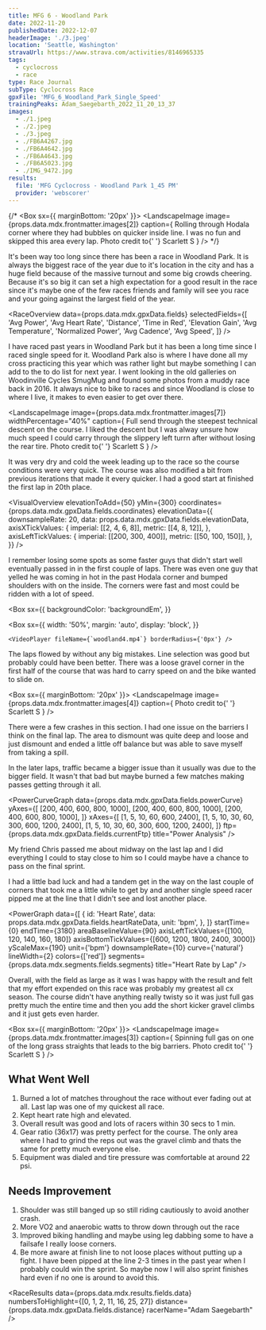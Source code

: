 ```yaml
---
title: MFG 6 - Woodland Park
date: 2022-11-20
publishedDate: 2022-12-07
headerImage: './3.jpeg'
location: 'Seattle, Washington'
stravaUrl: https://www.strava.com/activities/8146965335
tags:
  - cyclocross
  - race
type: Race Journal
subType: Cyclocross Race
gpxFile: 'MFG_6_Woodland_Park_Single_Speed'
trainingPeaks: Adam_Saegebarth_2022_11_20_13_37
images:
  - ./1.jpeg
  - ./2.jpeg
  - ./3.jpeg
  - ./FB6A4267.jpg
  - ./FB6A4642.jpg
  - ./FB6A4643.jpg
  - ./FB6A5023.jpg
  - ./IMG_9472.jpg
results:
  file: 'MFG Cyclocross - Woodland Park 1_45 PM'
  provider: 'webscorer'
---
```


{/* <Box sx={{ marginBottom: '20px' }}>
  <LandscapeImage
    image={props.data.mdx.frontmatter.images[2]}
    caption={
      <Text>
        Rolling through Hodala corner where they had bubbles on quicker inside
        line. I was no fun and skipped this area every lap. Photo credit to{' '}
        <Link href="https://www.strava.com/athletes/41502563?oq=scarlett">
          Scarlett S
        </Link>
      </Text>
    }
  />
</Box> */}

It's been way too long since there has been a race in Woodland Park. It is always the biggest race of the year due to it's location in the city and has a huge field because of the massive turnout and some big crowds cheering. Because it's so big it can set a high expectation for a good result in the race since it's maybe one of the few races friends and family will see you race and your going against the largest field of the year.

<RaceOverview
  data={props.data.mdx.gpxData.fields}
  selectedFields={[
    'Avg Power',
    'Avg Heart Rate',
    'Distance',
    'Time in Red',
    'Elevation Gain',
    'Avg Temperature',
    'Normalized Power',
    'Avg Cadence',
    'Avg Speed',
  ]}
/>
<StravaLink stravaUrl={props.data.mdx.frontmatter.stravaUrl} />

I have raced past years in Woodland Park but it has been a long time since I raced single speed for it. Woodland Park also is where I have done all my cross practicing this year which was rather light but maybe something I can add to the to do list for next year. I went looking in the old galleries on Woodinville Cycles SmugMug and found some photos from a muddy race back in 2016. It always nice to bike to races and since Woodland is close to where I live, it makes to even easier to get over there.

<LandscapeImage
  image={props.data.mdx.frontmatter.images[7]}
  widthPercentage="40%"
  caption={
    <Text>
      Full send through the steepest technical descent on the course. I liked
      the descent but I was alway unsure how much speed I could carry through
      the slippery left turrn after without losing the rear tire. Photo credit
      to{' '}
      <Link href="https://www.strava.com/athletes/41502563?oq=scarlett">
        Scarlett S
      </Link>
    </Text>
  }
/>

It was very dry and cold the week leading up to the race so the course conditions were very quick. The course was also modified a bit from previous iterations that made it every quicker. I had a good start at finished the first lap in 20th place.

<VisualOverview
  elevationToAdd={50}
  yMin={300}
  coordinates={props.data.mdx.gpxData.fields.coordinates}
  elevationData={{
    downsampleRate: 20,
    data: props.data.mdx.gpxData.fields.elevationData,
    axisXTickValues: {
      imperial: [[2, 4, 6, 8]],
      metric: [[4, 8, 12]],
    },
    axisLeftTickValues: {
      imperial: [[200, 300, 400]],
      metric: [[50, 100, 150]],
    },
  }}
/>

I remember losing some spots as some faster guys that didn't start well eventually passed in in the first couple of laps. There was even one guy that yelled he was coming in hot in the past Hodala corner and bumped shoulders with on the inside. The corners were fast and most could be ridden with a lot of speed.

<Box
  sx={{
    backgroundColor: 'backgroundEm',
  }}
>
  <Box
    sx={{
      width: '50%',
      margin: 'auto',
      display: 'block',
    }}
  >
    <VideoPlayer fileName={`woodland4.mp4`} borderRadius={'0px'} />
  </Box>
</Box>

The laps flowed by without any big mistakes. Line selection was good but probably could have been better. There was a loose gravel corner in the first half of the course that was hard to carry speed on and the bike wanted to slide on.

<Box sx={{ marginBottom: '20px' }}>
  <LandscapeImage
    image={props.data.mdx.frontmatter.images[4]}
    caption={
      <Text>
        Photo credit to{' '}
        <Link href="https://www.strava.com/athletes/41502563?oq=scarlett">
          Scarlett S
        </Link>
      </Text>
    }
  />
</Box>

There were a few crashes in this section. I had one issue on the barriers I think on the final lap. The area to dismount was quite deep and loose and just dismount and ended a little off balance but was able to save myself from taking a spill.

In the later laps, traffic became a bigger issue than it usually was due to the bigger field. It wasn't that bad but maybe burned a few matches making passes getting through it all.

<PowerCurveGraph
  data={props.data.mdx.gpxData.fields.powerCurve}
  yAxes={[
    [200, 400, 600, 800, 1000],
    [200, 400, 600, 800, 1000],
    [200, 400, 600, 800, 1000],
  ]}
  xAxes={[
    [1, 5, 10, 60, 600, 2400],
    [1, 5, 10, 30, 60, 300, 600, 1200, 2400],
    [1, 5, 10, 30, 60, 300, 600, 1200, 2400],
  ]}
  ftp={props.data.mdx.gpxData.fields.currentFtp}
  title="Power Analysis"
/>

My friend Chris passed me about midway on the last lap and I did everything I could to stay close to him so I could maybe have a chance to pass on the final sprint.

<PowerBreakdown
  powerZoneBuckets={props.data.mdx.gpxData.fields.powerZoneBuckets}
  powerZones={props.data.mdx.gpxData.fields.powerZones}
/>

I had a little bad luck and had a tandem get in the way on the last couple of corners that took me a little while to get by and another single speed racer pipped me at the line that I didn't see and lost another place.

<PowerGraph
  data={[
    {
      id: 'Heart Rate',
      data: props.data.mdx.gpxData.fields.heartRateData,
      unit: 'bpm',
    },
  ]}
  startTime={0}
  endTime={3180}
  areaBaselineValue={90}
  axisLeftTickValues={[100, 120, 140, 160, 180]}
  axisBottomTickValues={[600, 1200, 1800, 2400, 3000]}
  yScaleMax={190}
  unit={'bpm'}
  downsampleRate={10}
  curve={'natural'}
  lineWidth={2}
  colors={['red']}
  segments={props.data.mdx.segments.fields.segments}
  title="Heart Rate by Lap"
/>

Overall, with the field as large as it was I was happy with the result and felt that my effort expended on this race was probably my greatest all cx season. The course didn't have anything really twisty so it was just full gas pretty much the entire time and then you add the short kicker gravel climbs and it just gets even harder.

<Box sx={{ marginBottom: '20px' }}>
  <LandscapeImage
    image={props.data.mdx.frontmatter.images[3]}
    caption={
      <Text>
        Spinning full gas on one of the long grass straights that leads to the
        big barriers. Photo credit to{' '}
        <Link href="https://www.strava.com/athletes/41502563?oq=scarlett">
          Scarlett S
        </Link>
      </Text>
    }
  />
</Box>

<MatchesBurned data={props.data.mdx.gpxData.fields.matchesBurned} />

## What Went Well

1. Burned a lot of matches throughout the race without ever fading out at all. Last lap was one of my quickest all race.
2. Kept heart rate high and elevated.
3. Overall result was good and lots of racers within 30 secs to 1 min.
4. Gear ratio (36x17) was pretty perfect for the course. The only area where I had to grind the reps out was the gravel climb and thats the same for pretty much everyone else.
5. Equipment was dialed and tire pressure was comfortable at around 22 psi.

## Needs Improvement

1. Shoulder was still banged up so still riding cautiously to avoid another crash.
2. More VO2 and anaerobic watts to throw down through out the race
3. Improved biking handling and maybe using leg dabbing some to have a failsafe I really loose corners.
4. Be more aware at finish line to not loose places without putting up a fight. I have been pipped at the line 2-3 times in the past year when I probably could win the sprint. So maybe now I will also sprint finishes hard even if no one is around to avoid this.

<RaceResults
  data={props.data.mdx.results.fields.data}
  numbersToHighlight={[0, 1, 2, 11, 16, 25, 27]}
  distance={props.data.mdx.gpxData.fields.distance}
  racerName="Adam Saegebarth"
/>
